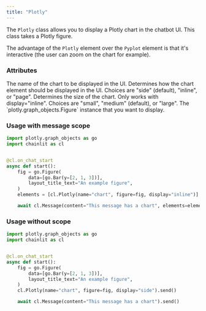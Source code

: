 ```yaml
---
title: "Plotly"
---
```


The `Plotly` class allows you to display a Plotly chart in the chatbot UI. This class takes a Plotly figure.

The advantage of the `Plotly` element over the `Pyplot` element is that it's interactive (the user can zoom on the chart for example).

### Attributes

<ParamField path="name" type="str">
  The name of the chart to be displayed in the UI.
</ParamField>

<ParamField path="display" type="ElementDisplay" optional>
  Determines how the chart element should be displayed in the UI. Choices are
  "side" (default), "inline", or "page".
</ParamField>

<ParamField path="size" type="ElementSize" optional>
  Determines the size of the chart. Only works with display="inline". Choices
  are "small", "medium" (default), or "large".
</ParamField>

<ParamField path="figure" type="str">
  The `plotly.graph_objects.Figure` instance that you want to display.
</ParamField>

### Usage with message scope

```python
import plotly.graph_objects as go
import chainlit as cl


@cl.on_chat_start
async def start():
    fig = go.Figure(
        data=[go.Bar(y=[2, 1, 3])],
        layout_title_text="An example figure",
    )
    elements = [cl.Plotly(name="chart", figure=fig, display="inline")]

    await cl.Message(content="This message has a chart", elements=elements).send()
```

### Usage without scope

```python
import plotly.graph_objects as go
import chainlit as cl


@cl.on_chat_start
async def start():
    fig = go.Figure(
        data=[go.Bar(y=[2, 1, 3])],
        layout_title_text="An example figure",
    )
    cl.Plotly(name="chart", figure=fig, display="side").send()

    await cl.Message(content="This message has a chart").send()
```